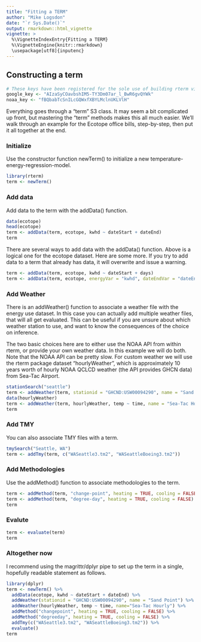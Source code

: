 ```yaml
---
title: "Fitting a TERM"
author: "Mike Logsdon"
date: "`r Sys.Date()`"
output: rmarkdown::html_vignette
vignette: >
  %\VignetteIndexEntry{Fitting a TERM}
  %\VignetteEngine{knitr::rmarkdown}
  \usepackage[utf8]{inputenc}
---
```


## Constructing a term

```r
# These keys have been registered for the sole use of building rterm vignettes
google_key <- "AIzaSyCOavbshIM5-TY3Dm07ar_l_BwR6gvQYWk"
noaa_key <- "fBQbabTcSnILcGQWxfXBYLMclnUKLVlH"
```

Everything goes through a "term" S3 class. It may seem a bit complicated up front, but mastering the "term" methods makes this all much easier. We'll walk through an example for the Ecotope office bills, step-by-step, then put it all together at the end.

### Initialize

Use the constructor function newTerm() to initialize a new temperature-energy-regression-model.

```r
library(rterm)
term <- newTerm()
```


### Add data

Add data to the term with the addData() function.

```r
data(ecotope)
head(ecotope)
term <- addData(term, ecotope, kwhd ~ dateStart + dateEnd)
term
```

There are several ways to add data with the addData() function. Above is a logical one for the ecotope dataset. Here are some more. If you try to add data to a term that already has data, it will overwrite and issue a warning.

```r
term <- addData(term, ecotope, kwhd ~ dateStart + days)
term <- addData(term, ecotope, energyVar = "kwhd", dateEndVar = "dateEnd", daysVar ="days")
```


### Add Weather

There is an addWeather() function to associate a weather file with the energy use dataset. In this case you can actually add multiple weather files, that will all get evaluated. This can be useful if you are unsure about which weather station to use, and want to know the consequences of the choice on inference.

The two basic choices here are to either use the NOAA API from within rterm, or provide your own weather data. In this example we will do both. Note that the NOAA API can be pretty slow. For custom weather we will use the rterm package dataset "hourlyWeather", which is approximately 10 years worth of hourly NOAA QCLCD weather (the API provides GHCN data) from Sea-Tac Airport.

```r
stationSearch("seattle")
term <- addWeather(term, stationid = "GHCND:USW00094290", name = "Sand Point")
data(hourlyWeather)
term <- addWeather(term, hourlyWeather, temp ~ time, name = "Sea-Tac Hourly")
term
```


### Add TMY

You can also associate TMY files with a term.

```r
tmySearch("Seattle, WA")
term <- addTmy(term, c("WASeattle3.tm2", "WASeattleBoeing3.tm2"))
```

### Add Methodologies

Use the addMethod() function to associate methodologies to the term.

```r
term <- addMethod(term, "change-point", heating = TRUE, cooling = FALSE)
term <- addMethod(term, "degree-day", heating = TRUE, cooling = FALSE)
term
```


### Evalute


```r
term <- evaluate(term)
term
```


### Altogether now

I recommend using the magrittr/dplyr pipe to set up the term in a single, hopefully readable statement as follows.


```r
library(dplyr)
term <- newTerm() %>%
  addData(ecotope, kwhd ~ dateStart + dateEnd) %>%
  addWeather(stationid = "GHCND:USW00094290", name = "Sand Point") %>%
  addWeather(hourlyWeather, temp ~ time, name="Sea-Tac Hourly") %>%
  addMethod("changepoint", heating = TRUE, cooling = FALSE) %>%
  addMethod("degreeday", heating = TRUE, cooling = FALSE) %>% 
  addTmy(c("WASeattle3.tm2", "WASeattleBoeing3.tm2")) %>%
  evaluate()
term
```

